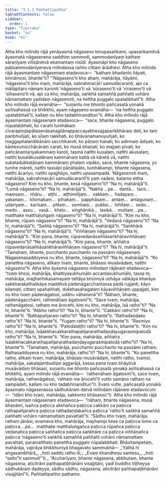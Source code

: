 ```yaml
---
title: "3.1.1 Paññattipañha"
tableOfContents: false
sidebar:
  order: 1
type: "tipitaka"
basket: "su"
book: "mi"
---
```



<DynamicBreadcrumb />

<Division number="24" book="mi" bookNo="28">

<Paragraph number="92" book="mi">
Atha kho milindo rājā yenāyasmā nāgaseno tenupasaṅkami, upasaṅkamitvā āyasmatā nāgasenena saddhiṃ sammodi, sammodanīyaṃ kathaṃ sāraṇīyaṃ vītisāretvā ekamantaṃ nisīdi. Āyasmāpi kho nāgaseno paṭisammodanīyeneva milindassa rañño cittaṃ ārādhesi.
</Paragraph>

<Paragraph number="93" book="mi">
Atha kho milindo rājā āyasmantaṃ nāgasenaṃ etadavoca—  “kathaṃ bhadanto ñāyati, kinnāmosi, bhante”ti? “‘Nāgaseno’ti kho ahaṃ, mahārāja, ñāyāmi, ‘nāgaseno’ti kho maṃ, mahārāja, sabrahmacārī samudācaranti, api ca mātāpitaro nāmaṃ karonti ‘nāgaseno’ti vā ‘sūraseno’ti vā ‘vīraseno’ti vā ‘sīhaseno’ti vā, api ca kho, mahārāja, saṅkhā samaññā paññatti vohāro nāmamattaṃ yadidaṃ nāgasenoti, na hettha puggalo upalabbhatī”ti.
</Paragraph>

<Paragraph number="94" book="mi">
Atha kho milindo rājā evamāha—  “suṇantu me bhonto pañcasatā yonakā asītisahassā ca bhikkhū, ayaṃ nāgaseno evamāha—  ‘na hettha puggalo upalabbhatī’ti, kallaṃ nu kho tadabhinanditun”ti. Atha kho milindo rājā āyasmantaṃ nāgasenaṃ etadavoca—  “sace, bhante nāgasena, puggalo nūpalabbhati, ko carahi tumhākaṃ cīvarapiṇḍapātasenāsanagilānappaccayabhesajjaparikkhāraṃ deti, ko taṃ paribhuñjati, ko sīlaṃ rakkhati, ko bhāvanamanuyuñjati, ko maggaphalanibbānāni sacchikaroti, ko pāṇaṃ hanati, ko adinnaṃ ādiyati, ko kāmesumicchācāraṃ carati, ko musā bhaṇati, ko majjaṃ pivati, ko pañcānantariyakammaṃ karoti, tasmā natthi kusalaṃ, natthi akusalaṃ, natthi kusalākusalānaṃ kammānaṃ kattā vā kāretā vā, natthi sukatadukkaṭānaṃ kammānaṃ phalaṃ vipāko, sace, bhante nāgasena, yo tumhe māreti, natthi tassāpi pāṇātipāto, tumhākampi, bhante nāgasena, natthi ācariyo, natthi upajjhāyo, natthi upasampadā. ‘Nāgasenoti maṃ, mahārāja, sabrahmacārī samudācarantī’ti yaṃ vadesi, katamo ettha nāgaseno? Kiṃ nu kho, bhante, kesā nāgaseno”ti? “Na hi, mahārājā”ti. “Lomā nāgaseno”ti? “Na hi, mahārājā”ti. “Nakhā …pe…  dantā…  taco…  maṃsaṃ…  nhāru…  aṭṭhi…  aṭṭhimiñjaṃ…  vakkaṃ…  hadayaṃ…  yakanaṃ…  kilomakaṃ…  pihakaṃ…  papphāsaṃ…  antaṃ…  antaguṇaṃ…  udariyaṃ…  karīsaṃ…  pittaṃ…  semhaṃ…  pubbo…  lohitaṃ…  sedo…  medo…  assu…  vasā…  kheḷo…  siṅghāṇikā…  lasikā…  muttaṃ …pe…  matthake matthaluṅgaṃ nāgaseno”ti? “Na hi, mahārājā”ti. “Kiṃ nu kho, bhante, rūpaṃ nāgaseno”ti? “Na hi, mahārājā”ti. “Vedanā nāgaseno”ti? “Na hi, mahārājā”ti. “Saññā nāgaseno”ti? “Na hi, mahārājā”ti. “Saṅkhārā nāgaseno”ti? “Na hi, mahārājā”ti. “Viññāṇaṃ nāgaseno”ti? “Na hi, mahārājā”ti. “Kiṃ pana, bhante, rūpavedanāsaññāsaṅkhāraviññāṇaṃ nāgaseno”ti? “Na hi, mahārājā”ti. “Kiṃ pana, bhante, aññatra rūpavedanāsaññāsaṅkhāraviññāṇaṃ nāgaseno”ti? “Na hi, mahārājā”ti. “Tamahaṃ, bhante, pucchanto pucchanto na passāmi nāgasenaṃ. Nāgasenasaddoyeva nu kho, bhante, nāgaseno”ti? “Na hi, mahārājā”ti. “Ko panettha nāgaseno, alikaṃ tvaṃ, bhante, bhāsasi musāvādaṃ, natthi nāgaseno”ti.
</Paragraph>

<Paragraph number="95" book="mi">
Atha kho āyasmā nāgaseno milindaṃ rājānaṃ etadavoca—  “tvaṃ khosi, mahārāja, khattiyasukhumālo accantasukhumālo, tassa te, mahārāja, majjhanhikasamayaṃ tattāya bhūmiyā uṇhāya vālikāya kharāya sakkharakathalikāya madditvā pādenāgacchantassa pādā rujjanti, kāyo kilamati, cittaṃ upahaññati, dukkhasahagataṃ kāyaviññāṇaṃ uppajjati, kiṃ nu kho tvaṃ pādenāgatosi, udāhu vāhanenā”ti? “Nāhaṃ, bhante, pādenāgacchāmi, rathenāhaṃ āgatosmī”ti. “Sace tvaṃ, mahārāja, rathenāgatosi, rathaṃ me ārocehi, kiṃ nu kho, mahārāja, īsā ratho”ti? “Na hi, bhante”ti. “Akkho ratho”ti? “Na hi, bhante”ti. “Cakkāni ratho”ti? “Na hi, bhante”ti. “Rathapañjaraṃ ratho”ti? “Na hi, bhante”ti. “Rathadaṇḍako ratho”ti? “Na hi, bhante”ti. “Yugaṃ ratho”ti? “Na hi, bhante”ti. “Rasmiyo ratho”ti? “Na hi, bhante”ti. “Patodalaṭṭhi ratho”ti? “Na hi, bhante”ti. “Kiṃ nu kho, mahārāja, īsāakkhacakkarathapañjararathadaṇḍayugarasmipatodā ratho”ti? “Na hi, bhante”ti. “Kiṃ pana, mahārāja, aññatra īsāakkhacakkarathapañjararathadaṇḍayugarasmipatodā ratho”ti? “Na hi, bhante”ti. “Tamahaṃ, mahārāja, pucchanto pucchanto na passāmi rathaṃ. Rathasaddoyeva nu kho, mahārāja, ratho”ti? “Na hi, bhante”ti. “Ko panettha ratho, alikaṃ tvaṃ, mahārāja, bhāsasi musāvādaṃ, natthi ratho, tvaṃsi, mahārāja, sakalajambudīpe aggarājā, kassa pana tvaṃ bhāyitvā musāvādaṃ bhāsasi, suṇantu me bhonto pañcasatā yonakā asītisahassā ca bhikkhū, ayaṃ milindo rājā evamāha—  ‘rathenāhaṃ āgatosmī’ti, sace tvaṃ, mahārāja, rathenāgatosi, ‘rathaṃ me ārocehī’ti vutto samāno rathaṃ na sampādeti, kallaṃ nu kho tadabhinanditun”ti.
</Paragraph>

<Paragraph number="96" book="mi">
Evaṃ vutte, pañcasatā yonakā āyasmato nāgasenassa sādhukāraṃ datvā milindaṃ rājānaṃ etadavocuṃ—  “idāni kho tvaṃ, mahārāja, sakkonto bhāsassū”ti.
</Paragraph>

<Paragraph number="97" book="mi">
Atha kho milindo rājā āyasmantaṃ nāgasenaṃ etadavoca—  “nāhaṃ, bhante nāgasena, musā bhaṇāmi, īsañca paṭicca akkhañca paṭicca cakkāni ca paṭicca rathapañjarañca paṭicca rathadaṇḍakañca paṭicca ‘ratho’ti saṅkhā samaññā paññatti vohāro nāmamattaṃ pavattatī”ti.
</Paragraph>

<Paragraph number="98" book="mi">
“Sādhu kho tvaṃ, mahārāja, rathaṃ jānāsi; evameva kho, mahārāja, mayhampi kese ca paṭicca lome ca paṭicca …pe…  matthake matthaluṅgañca paṭicca rūpañca paṭicca vedanañca paṭicca saññañca paṭicca saṅkhāre ca paṭicca viññāṇañca paṭicca ‘nāgaseno’ti saṅkhā samaññā paññatti vohāro nāmamattaṃ pavattati, paramatthato panettha puggalo nūpalabbhati. Bhāsitampetaṃ, mahārāja, vajirāya bhikkhuniyā bhagavato sammukhā—
</Paragraph>

<Paragraph number="99" type="verses" book="mi">
_‘Yathā hi aṅgasambhārā,_  
_hoti saddo ratho iti;_  
_Evaṃ khandhesu santesu,_  
_hoti “satto”ti sammutī’”ti._  

</Paragraph>

<Paragraph number="100" book="mi">
“Acchariyaṃ, bhante nāgasena, abbhutaṃ, bhante nāgasena, aticitrāni pañhapaṭibhānāni visajjitāni, yadi buddho tiṭṭheyya sādhukāraṃ dadeyya, sādhu sādhu, nāgasena, aticitrāni pañhapaṭibhānāni visajjitānī”ti.

</Paragraph>
</Division>

<Paragraph number="101" type="center" book="mi">
Paññattipañho paṭhamo.
</Paragraph>